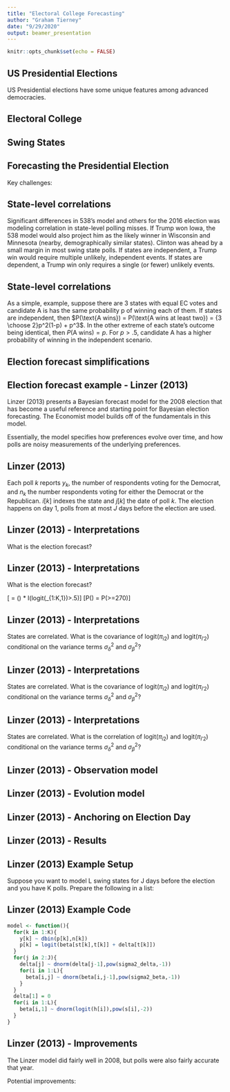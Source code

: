 ```yaml
---
title: "Electoral College Forecasting"
author: "Graham Tierney"
date: "9/29/2020"
output: beamer_presentation
---
```


```r
knitr::opts_chunk$set(echo = FALSE)
```


## US Presidential Elections

US Presidential elections have some unique features among advanced democracies. 
\begin{enumerate}
    \item States have electoral college (EC) votes equal to the number of Congressional representatives. 
    \item Nearly all states use winner-take-all apportionment of EC votes; the state-level popular vote winner receivers all votes.  
    \item The candidate who wins at least 270 of the 538 votes in the EC wins the election.  
\end{enumerate}

## Electoral College

\begin{enumerate}
    \item Each state has two Senators and at least one Representative, so states have a minimum of 3 EC votes. The states with the most vote are CA (55), TX (38), NY and FL (29).   
    \item The two exceptions to the winner-take-all are Maine (ME) and Nebraska (NE). They award their EC votes each by congressional district with the two remaining votes. NE-2 (Omaha) and ME-2 (excludes Agusta and Portland) are probably competative in 2020. The state-wide winner must win at least one district. 
    \item Not all forecasters model NE and ME separately, e.g. the Economist does not. 
\end{enumerate}

## Swing States

\begin{enumerate}
    \item Some forecasters focus on so-called ``swing states'', where the election outcome is in doubt. There is no consensus definition or list, and forecasters tend to be over rather than under-inclusive. 
    \item The Economist model rates the following states/districts as at best "likely" (65-85% chance) for one candidate: Texas, Iowa, Ohio, Georgia, North Carolina, Arizaona, Florida, Pennsylvania. However, many would consider Nevada, New Hampshire, Wisconsin, Michigan, Minnesota, Virginia, Colorado, Maine, and New Mexico as potential swing states too. 
\end{enumerate}

## Forecasting the Presidential Election

Key challenges: 
\begin{enumerate}
    \item Preferences change over time. Polls are a snapshot not a forecast. 
    \item State-level polls are conducted infrequently and irregularly. 
    \item \textbf{State-level outcomes are correlated.} 
\end{enumerate}

## State-level correlations

Significant differences in 538's model and others for the 2016 election was modeling correlation in state-level polling misses. If Trump won Iowa, the 538 model would also project him as the likely winner in Wisconsin and Minnesota (nearby, demographically similar states). Clinton was ahead by a small margin in most swing state polls. If states are independent, a Trump win would require multiple unlikely, independent events. If states are dependent, a Trump win only requires a single (or fewer) unlikely events. 

## State-level correlations

As a simple, example, suppose there are 3 states with equal EC votes and candidate A is has the same probability p of winning each of them. If states are independent, then $P(\text{A wins}) = P(\text{A wins at least two}) = {3 \choose 2}p^2(1-p) + p^3$. In the other extreme of each state's outcome being identical, then $P(\text{A wins}) = p$. For $p>.5$, candidate A has a higher probability of winning in the independent scenario. 

## Election forecast simplifications

\begin{enumerate}
  \item Forecasters often focus just on predicting the two-party (Democrat and Republican) share of the vote in each state, ignoring 3rd parties and undecided voters in polls. 
  \item Polls are conducted over several days, but many models assume that the polls are relevant measures for only a single day (usual the midpoint or end date of the poll). If you do something like this, a good sensitivity analysis is to check how the forecast changes if you change the date used. 
\end{enumerate}

## Election forecast example - Linzer (2013)

Linzer (2013) presents a Bayesian forecast model for the 2008 election that has become a useful reference and starting point for Bayesian election forecasting. The Economist model builds off of the fundamentals in this model. 

Essentially, the model specifies how preferences evolve over time, and how polls are noisy measurements of the underlying preferences. 

## Linzer (2013)

Each poll $k$ reports $y_k$, the number of respondents voting for the Democrat, and $n_k$ the number respondents voting for either the Democrat or the Republican. $i[k]$ indexes the state and $j[k]$ the date of poll $k$. The election happens on day $1$, polls from at most $J$ days before the election are used.

\newcommand{\logit}{\text{logit}}

\begin{align}
    y_k &\sim \text{Binom}(\pi_{i[k]j[k]},n_k) \\
    \logit(\pi_{ij}) &= \beta_{ij} + \delta_{j} \\
    \text{for $j>1$: } \beta_{ij} &\sim N(\beta_{i,j-1},\sigma_\beta^2) \\
    \delta_j &\sim N(\delta_{j-1},\sigma_\delta^2) \\
    \text{for $j=1$: } \beta_{i1} &\sim N(\logit(h_i),s_i^2) \\
    \delta_1 &:= 0 
\end{align}

## Linzer (2013) - Interpretations

What is the election forecast? 

## Linzer (2013) - Interpretations

What is the election forecast? 

\[\text{EC Votes Won} = (\text{EC Votes}) * I(logit(\beta_{1:K,1})>.5)\]
\[P(\text{Candidate Wins}) = P(\text{EC Votes Won}>=270)\]

## Linzer (2013) - Interpretations

States are correlated. What is the covariance of logit$(\pi_{i2})$ and logit$(\pi_{i'2})$ conditional on the variance terms $\sigma_\delta^2$ and $\sigma_{\beta}^2$?

## Linzer (2013) - Interpretations

States are correlated. What is the covariance of logit$(\pi_{i2})$ and logit$(\pi_{i'2})$ conditional on the variance terms $\sigma_\delta^2$ and $\sigma_{\beta}^2$?

\begin{align*}
  \beta_{i2} &= logit(h_i) + e_{i} + \epsilon_{i2} & \epsilon_{it} \overset{iid}{\sim} N(0,\sigma_\beta^2) ; e_{i} \overset{iid}{\sim} N(0,s_i^2)\\
  \delta_{2} &= 0 + \nu_{2} & \nu_{t} \overset{iid}{\sim} N(0,\sigma_\delta^2)\\
\end{align*}

## Linzer (2013) - Interpretations

States are correlated. What is the correlation of logit$(\pi_{i2})$ and logit$(\pi_{i'2})$ conditional on the variance terms $\sigma_\delta^2$ and $\sigma_{\beta}^2$?

\begin{align*}
  \beta_{i2} &= logit(h_i) + e_{i} + \epsilon_{i2} & \epsilon_{it} \overset{iid}{\sim} N(0,\sigma_\beta^2) ; e_{i} \overset{iid}{\sim} N(0,s_i^2)\\
  \delta_{2} &= 0 + \nu_{2} & \nu_{t} \overset{iid}{\sim} N(0,\sigma_\delta^2)\\
\end{align*}

\begin{align*}
  Cor(\beta_{i2} + \delta_{2},\beta_{i'2} + \delta_{2}) &= \frac{Cov(\beta_{i2} + \delta_{2},\beta_{i'2} + \delta_{2})}{sd(\beta_{i2} + \delta_{2})sd(\beta_{i2} + \delta_{2})} \\
   &= \frac{Var(\delta_2)}{\prod_{k=i,i'}sd(\beta_{k2} + \delta_{2})} \\
   &= \frac{\sigma^2_\delta}{\prod_{k=i,i'}\sqrt{s_k^2 + \sigma_\beta^2 + \sigma^2_\delta}}
\end{align*}


## Linzer (2013) - Observation model
\newcommand{\logit}{\text{logit}}

\setcounter{equation}{0}
\begin{align}
    y_k &\sim \text{Binom}(\pi_{i[k]j[k]},n_k) \\
    \logit(\pi_{ij}) &= \beta_{ij} + \delta_{j} 
\end{align}

## Linzer (2013) - Evolution model

\setcounter{equation}{2}
\begin{align}
    \text{for $j>1$: } \beta_{ij} &\sim N(\beta_{i,j-1},\sigma_\beta^2) \\
    \delta_j &\sim N(\delta_{j-1},\sigma_\delta^2) 
\end{align}

## Linzer (2013) - Anchoring on Election Day

\newcommand{\logit}{\text{logit}}
\setcounter{equation}{4}
\begin{align}
    \text{for $j=1$: } \beta_{i1} &\sim N(\logit(h_i),s_i^2) \\
    \delta_1 &:= 0 
\end{align}

## Linzer (2013) - Results

\centering
\includegraphics[width=\textwidth]{polling_intro/Linzer_Results.png}


## Linzer (2013) Example Setup

Suppose you want to model L swing states for J days before the election and you have K polls. Prepare the following in a list: 

\begin{enumerate}
\item y - a K-vector of poll results (number of intended voters for the Democrat, i.e.).
\item n - a K-vector of poll sample sizes.
\item t - a K-vector of the date for each poll.
\item st - a K-vector of indicators for the state of each poll. 
\item h - a L-vector of prior guesses for the final result in each state
\item s - a L-vector of prior standard devations for the final result in each state. Recall, for the normal, almost all the mass is on mean $\pm$ 2 standard deviations. 
\end{enumerate}

## Linzer (2013) Example Code

```r
model <- function(){
  for(k in 1:K){
    y[k] ~ dbin(p[k],n[k])
    p[k] = logit(beta[st[k],t[k]] + delta[t[k]])
  }
  for(j in 2:J){
    delta[j] ~ dnorm(delta[j-1],pow(sigma2_delta,-1))
    for(i in 1:L){
      beta[i,j] ~ dnorm(beta[i,j-1],pow(sigma2_beta,-1))
    }
  }
  delta[1] = 0
  for(i in 1:L){
    beta[i,1] ~ dnorm(logit(h[i]),pow(s[i],-2))
  }
}
```

## Linzer (2013) - Improvements

The Linzer model did fairly well in 2008, but polls were also fairly accurate that year. 

Potential improvements: 
\begin{enumerate}
  \item Adding polling errors, learned from past elections. 
  \item Allowing for excess polling variance above the implied binomial variance of $\pi_{ij}(1-\pi_{ij})/n_k$. 
  \item Removing binomial model entirely and modeling $y_k/n_k$ or logit$(y_k/n_k)$.
  \item Allowing for unique state-level correlations, e.g. not assuming $Cov(NC,NY) = Cov(CA,NY)$. 
  \item Explicit modeling of $h_i$ and $s_i$, i.e. using a ``fundamentals'' prediction to set the prior. 
\end{enumerate}

